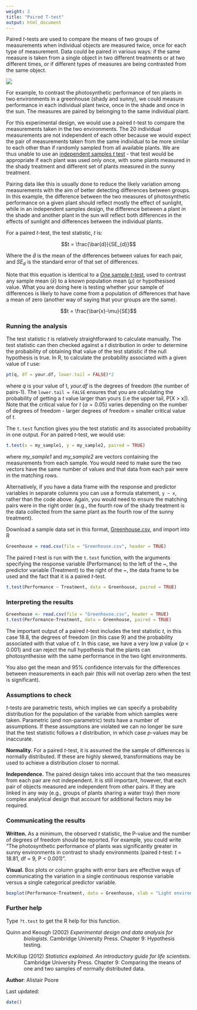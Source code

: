 ```yaml
---
weight: 3
title: "Paired T-test"
output: html_document
---
```


Paired *t*-tests are used to compare the means of two groups of measurements when individual objects are measured twice, once for each type of measurement. Data could be paired in various ways: if the same measure is taken from a single object in two different treatments or at two different times, or if different types of measures are being contrasted from the same object.

![](Paired_t_test_image.jpg)

For example, to contrast the photosynthetic performance of ten plants in two environments in a greenhouse (shady and sunny), we could measure performance in each individual plant twice, once in the shade and once in the sun. The measures are paired by belonging to the same individual plant.

For this experimental design, we would use a paired *t*-test to compare the measurements taken in the two environments. The 20 individual measurements are not independent of each other because we would expect the pair of measurements taken from the same individual to be more similar to each other than if randomly sampled from all available plants. We are thus unable to use an [independent samples *t* test](http://environmentalcomputing.net/two-sample-t-test/) - that test would be appropriate if each plant was used only once, with some plants measured in the shady treatment and different set of plants measured in the sunny treatment.

Pairing data like this is usually done to reduce the likely variation among measurements with the aim of better detecting differences between groups. In this example, the difference between the two measures of photosynthetic performance on a given plant should reflect mostly the effect of sunlight, while in an independent samples design, the difference between a plant in the shade and another plant in the sun will reflect both differences in the effects of sunlight and differences between the individual plants.

For a paired *t*-test, the test statistic, *t* is:

$$t = \frac{\bar{d}}{SE_{d}}$$

Where the $\bar{d}$ is the mean of the differences between values for each pair, and *SE<sub>d</sub>* is the standard error of that set of differences.

Note that this equation is identical to a [One sample *t*-test](http://environmentalcomputing.net/one-sample-t-test/), used to contrast any sample mean ($\bar{x}$) to a known population mean ($\mu$) or hypothesised value. What you are doing here is testing whether your sample of differences is likely to have come from a population of differences that have a mean of zero (another way of saying that your groups are the same).

$$t = \frac{\bar{x}-\mu}{SE}$$
  

### Running the analysis
 
The test statistic *t* is relatively straightforward to calculate manually. The test statistic can then checked against a *t* distribution in order to determine the probability of obtaining that value of the test statistic if the null hypothesis is true. In R, to calculate the probability associated with a given value of *t* use:

```r
pt(q, df = your.df, lower.tail = FALSE)*2
```

where *q* is your value of t, *your.df* is the degrees of freedom (the number of pairs-1). The `lower.tail = FALSE` ensures that you are calculating the probability of getting a *t* value larger than yours (i.e the upper tail, P[X > x]). Note that the critical value for *t* ($\alpha = 0.05$) varies depending on the number of degrees of freedom - larger degrees of freedom = smaller critical value of *t*.

The `t.test` function gives you the test statistic and its associated probability in one output. For an paired *t*-test, we would use: 

```r
t.test(x = my_sample1, y = my_sample2, paired = TRUE)
```

where *my_sample1* and *my_sample2* are vectors containing the measurements from each sample. You would need to make sure the two vectors have the same number of values and that data from each pair were in the matching rows.

Alternatively, if you have a data frame with the response and predictor variables in separate columns you can use a formula statement, `y ~ x`, rather than the code above. Again, you would need to ensure the matching pairs were in the right order (e.g., the fourth row of the shady treatment is the data collected from the same plant as the fourth row of the sunny treatment).

Download a sample data set in this format, [Greenhouse.csv](http://environmentalcomputing.net/wp-content/uploads/2016/05/Greenhouse.csv/), and import into R

```r
Greenhouse = read.csv(file = "Greenhouse.csv", header = TRUE)
```

The paired *t*-test is run with the `t.test` function, with the arguments specifying the response variable (Performance) to the left of the ~, the predictor variable (Treatment) to the right of the ~, the data frame to be used and the fact that it is a paired *t*-test.

```r
t.test(Performance ~ Treatment, data = Greenhouse, paired = TRUE)
```
  

### Interpreting the results
 

```r
Greenhouse <- read.csv(file = "Greenhouse.csv", header = TRUE)
t.test(Performance~Treatment, data = Greenhouse, paired = TRUE)
```

The important output of a paired *t*-test includes the test statistic *t*, in this case 18.8, the degrees of freedom (in this case 9) and the probability associated with that value of *t*. In this case, we have a very low *p* value (*p* < 0.001) and can reject the null hypothesis that the plants can photosynthesise with the same performance in the two light environments.

You also get the mean and 95% confidence intervals for the differences between measurements in each pair (this will not overlap zero when the test is significant).
  

### Assumptions to check       
 
*t*-tests are parametric tests, which implies we can specify a probability distribution for the population of the variable from which samples were taken. Parametric (and non-parametric) tests have a number of assumptions. If these assumptions are violated we can no longer be sure that the test statistic follows a *t* distribution, in which case *p*-values may be inaccurate.   

**Normality.** For a paired *t*-test, it is assumed the the sample of differences is normally distributed. If these are highly skewed, transformations may be used to achieve a distribution closer to normal. 

**Independence.** The paired design takes into account that the two measures from each pair are not independent. It is still important, however, that each pair of objects measured are independent from other pairs. If they are linked in any way (e.g., groups of plants sharing a water tray) then more complex analytical design that account for additional factors may be required.
  

### Communicating the results
 
**Written.** As a minimum, the observed *t* statistic, the P-value and the number of degrees of freedom should be reported. For example, you could write "The photosynthetic performance of plants was significantly greater in sunny environments in contrast to shady environments (paired *t*-test: *t* = 18.81, df = 9, P < 0.001)". 

**Visual.** Box plots or column graphs with error bars are effective ways of communicating the variation in a single continuous response variable versus a single categorical predictor variable.

```r
boxplot(Performance~Treatment, data = Greenhouse, xlab = "Light environment", ylab = "Photosynthetic performance (FvFm)")
```
  

### Further help
 
Type `?t.test` to get the R help for this function. 

<p style="margin-left:.5in;text-indent:-.5in">Quinn and Keough (2002) *Experimental design and data analysis for biologists*. Cambridge University Press. Chapter 9: Hypothesis testing.</p>

<p style="margin-left:.5in;text-indent:-.5in">McKillup (2012) *Statistics explained. An introductory guide for life scientists.* Cambridge University Press. Chapter 9: Comparing the means of one and two samples of normally distributed data.</p>
  

**Author**: Alistair Poore
 
Last updated:
```r
date()
```

